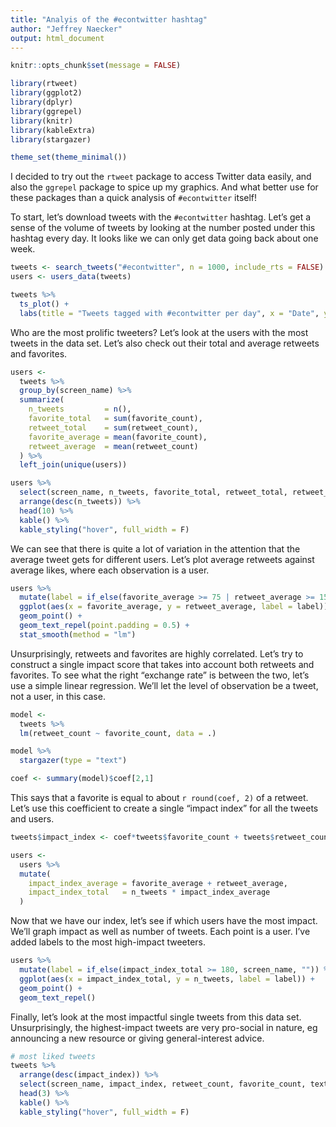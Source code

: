 ```yaml
---
title: "Analyis of the #econtwitter hashtag"
author: "Jeffrey Naecker"
output: html_document
---
```


```r
knitr::opts_chunk$set(message = FALSE)

library(rtweet)
library(ggplot2)
library(dplyr)
library(ggrepel)
library(knitr)
library(kableExtra)
library(stargazer)

theme_set(theme_minimal())
```

I decided to try out the `rtweet` package to access Twitter data easily, and also the `ggrepel` package to spice up my graphics.  And what better use for these packages than a quick analysis of `#econtwitter` itself!

To start, let's download tweets with the `#econtwitter` hashtag.  Let's get a sense of the volume of tweets by looking at the number posted under this hashtag every day.
It looks like we can only get data going back about one week.

```r
tweets <- search_tweets("#econtwitter", n = 1000, include_rts = FALSE)
users <- users_data(tweets)
```

```r
tweets %>%
  ts_plot() +
  labs(title = "Tweets tagged with #econtwitter per day", x = "Date", y = "Number of tweets")
```

Who are the most prolific tweeters?  Let's look at the users with the most tweets in the data set.  Let's also check out their total and average retweets and favorites.

```r
users <- 
  tweets %>%
  group_by(screen_name) %>%
  summarize(
    n_tweets         = n(),
    favorite_total   = sum(favorite_count),
    retweet_total    = sum(retweet_count),
    favorite_average = mean(favorite_count),
    retweet_average  = mean(retweet_count)
  ) %>%
  left_join(unique(users))

users %>%
  select(screen_name, n_tweets, favorite_total, retweet_total, retweet_average, favorite_average, followers_count) %>%
  arrange(desc(n_tweets)) %>%
  head(10) %>%
  kable() %>%
  kable_styling("hover", full_width = F)
```

We can see that there is quite a lot of variation in the attention that the average tweet gets for different users. Let's plot average retweets against average likes, where each observation is a user.

```r
users %>%
  mutate(label = if_else(favorite_average >= 75 | retweet_average >= 15, screen_name, "")) %>%
  ggplot(aes(x = favorite_average, y = retweet_average, label = label)) +
  geom_point() +
  geom_text_repel(point.padding = 0.5) +
  stat_smooth(method = "lm")
```

Unsurprisingly, retweets and favorites are highly correlated.  Let's try to construct a single impact score that takes into account both retweets and favorites.  To see what the right "exchange rate" is between the two, let's use a simple linear regression.  We'll let the level of observation be a tweet, not a user, in this case.

```r
model <- 
  tweets %>%
  lm(retweet_count ~ favorite_count, data = .) 

model %>%
  stargazer(type = "text")

coef <- summary(model)$coef[2,1]
```

This says that a favorite is equal to about `r round(coef, 2)` of a retweet.  Let's use this coefficient to create a single "impact index" for all the tweets and users.

```r
tweets$impact_index <- coef*tweets$favorite_count + tweets$retweet_count

users <-
  users %>%
  mutate(
    impact_index_average = favorite_average + retweet_average,
    impact_index_total   = n_tweets * impact_index_average
  )
```

Now that we have our index, let's see if which users have the most impact.  We'll graph impact as well as number of tweets. Each point is a user.  I've added labels to the most high-impact tweeters.

```r
users %>%
  mutate(label = if_else(impact_index_total >= 180, screen_name, "")) %>%
  ggplot(aes(x = impact_index_total, y = n_tweets, label = label)) +
  geom_point() +
  geom_text_repel() 
```

Finally, let's look at the most impactful single tweets from this data set. Unsurprisingly, the highest-impact tweets are very pro-social in nature, eg announcing a new resource or giving general-interest advice.

```r
# most liked tweets
tweets %>%
  arrange(desc(impact_index)) %>%
  select(screen_name, impact_index, retweet_count, favorite_count, text) %>%
  head(3) %>%
  kable() %>%
  kable_styling("hover", full_width = F)
```



